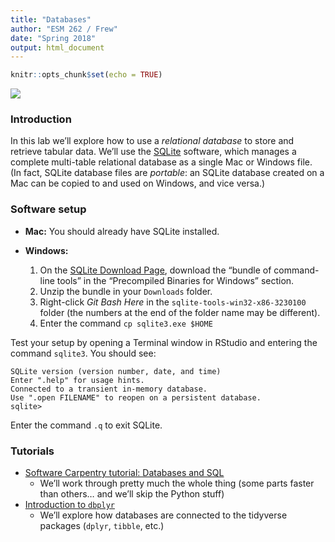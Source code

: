 ```yaml
---
title: "Databases"
author: "ESM 262 / Frew"
date: "Spring 2018"
output: html_document
---
```


```r
knitr::opts_chunk$set(echo = TRUE)
```

![](we_like_databases.png)

### Introduction

In this lab we'll explore how to use a *relational database* to store and retrieve tabular data. We'll use the [SQLite](https://www.sqlite.org/index.html) software, which manages a complete multi-table relational database as a single Mac or Windows file. (In fact, SQLite database files are *portable*: an SQLite database created on a Mac can be copied to and used on Windows, and vice versa.)

### Software setup

- **Mac:** You should already have SQLite installed.

- **Windows:**
    1. On the [SQLite Download Page](https://www.sqlite.org/download.html), download the "bundle of command-line tools" in the "Precompiled Binaries for Windows" section.
    2. Unzip the bundle in your `Downloads` folder.
    3. Right-click *Git Bash Here* in the `sqlite-tools-win32-x86-3230100` folder (the numbers at the end of the folder name may be different).
    4. Enter the command `cp sqlite3.exe $HOME`

Test your setup by opening a Terminal window in RStudio and entering the command `sqlite3`. You should see:

```
SQLite version (version number, date, and time)
Enter ".help" for usage hints.
Connected to a transient in-memory database.
Use ".open FILENAME" to reopen on a persistent database.
sqlite>
```

Enter the command `.q` to exit SQLite.

### Tutorials

- [Software Carpentry tutorial: Databases and SQL](https://swcarpentry.github.io/sql-novice-survey/)
    - We'll work through pretty much the whole thing (some parts faster than others... and we'll skip the Python stuff)
    
- [Introduction to `dbplyr`](http://dbplyr.tidyverse.org/articles/dbplyr.html)
    - We'll explore how databases are connected to the tidyverse packages (`dplyr`, `tibble`, etc.)